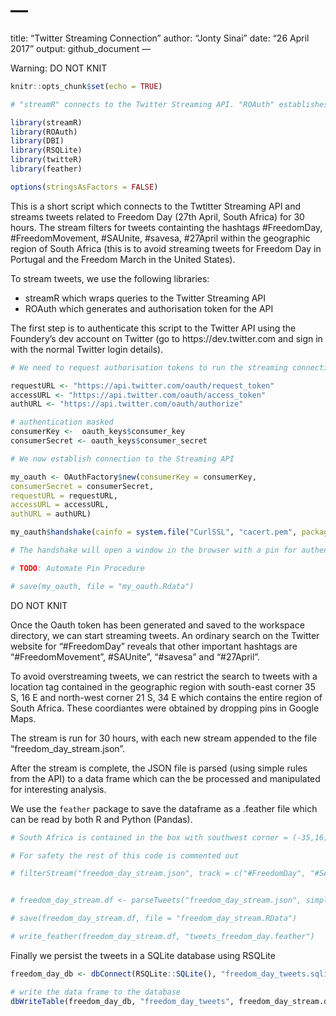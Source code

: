 # ---
title: "Twitter Streaming Connection"
author: "Jonty Sinai"
date: "26 April 2017"
output: github_document
---

Warning: DO NOT KNIT

```r
knitr::opts_chunk$set(echo = TRUE)

# "streamR" connects to the Twitter Streaming API. "ROAuth" establishes authentication to the Twitter Api using the OAuth standard

library(streamR)
library(ROAuth)
library(DBI)
library(RSQLite)
library(twitteR)
library(feather)

options(stringsAsFactors = FALSE)
```

This is a short script which connects to the Twtitter Streaming API and streams tweets related to Freedom Day (27th April, South Africa) for 30 hours. The stream filters for tweets containting the hashtags #FreedomDay, #FreedomMovement, #SAUnite, #savesa, #27April within the geographic region of South Africa (this is to avoid streaming tweets for Freedom Day in Portugal and the Freedom March in the United States).

To stream tweets, we use the following libraries:

- streamR which wraps queries to the Twitter Streaming API
- ROAuth which generates and authorisation token for the API

The first step is to authenticate this script to the Twitter API using the Foundery's dev account on Twitter (go to https://dev.twitter.com and sign in with the normal Twitter login details).

```r

# We need to request authorisation tokens to run the streaming connection to the API. These url's can be accessed from https://apps.twitter.com/app/13501011/show and logging in with the @foundery_za credentials.

requestURL <- "https://api.twitter.com/oauth/request_token"
accessURL <- "https://api.twitter.com/oauth/access_token"
authURL <- "https://api.twitter.com/oauth/authorize"

# authentication masked
consumerKey <-  oauth_keys$consumer_key
consumerSecret <- oauth_keys$consumer_secret

# We now establish connection to the Streaming API

my_oauth <- OAuthFactory$new(consumerKey = consumerKey, 
consumerSecret = consumerSecret, 
requestURL = requestURL, 
accessURL = accessURL, 
authURL = authURL)

my_oauth$handshake(cainfo = system.file("CurlSSL", "cacert.pem", package = "RCurl"))

# The handshake will open a window in the browser with a pin for authenticating this requesr. To complete the handshake, copy the pin into the R console and immediately save the OAuth token to the repo.

# TODO: Automate Pin Procedure

# save(my_oauth, file = "my_oauth.Rdata")

```

DO NOT KNIT

Once the Oauth token has been generated and saved to the workspace directory, we can start streaming tweets. An ordinary search on the Twitter website for "#FreedomDay" reveals that other important hashtags are "#FreedomMovement", #SAUnite", "#savesa" and "#27April". 

To avoid overstreaming tweets, we can restrict the search to tweets with a location tag contained in the geographic region with south-east corner 35 S, 16 E and north-west corner 21 S, 34 E which contains the entire region of South Africa. These coordiantes were obtained by dropping pins in Google Maps. 

The stream is run for 30 hours, with each new stream appended to the file "freedom_day_stream.json". 

After the stream is complete, the JSON file is parsed (using simple rules from the API) to a data frame which can the be processed and manipulated for interesting analysis. 

We use the `feather` package to save the dataframe as a .feather file which can be read by both R and Python (Pandas).

```r

# South Africa is contained in the box with southwest corner = (-35,16) and northeast corner = (-21,34) - data obtained from Google Maps

# For safety the rest of this code is commented out

# filterStream("freedom_day_stream.json", track = c("#FreedomDay", "#SAUnite", "#savesa","#FreedomMovement","#27April"), timeout = 30*3600, oauth = my_oauth, locations = c(-35,16,-21,34))


# freedom_day_stream.df <- parseTweets("freedom_day_stream.json", simplify = TRUE)

# save(freedom_day_stream.df, file = "freedom_day_stream.RData")

# write_feather(freedom_day_stream.df, "tweets_freedom_day.feather")

```

Finally we persist the tweets in a SQLite database using RSQLite

```r

freedom_day_db <- dbConnect(RSQLite::SQLite(), "freedom_day_tweets.sqlite")

# write the data frame to the database
dbWriteTable(freedom_day_db, "freedom_day_tweets", freedom_day_stream.df)

```

